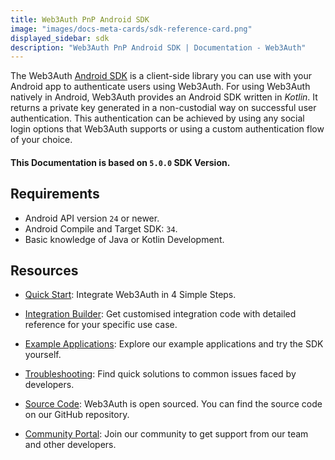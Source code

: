 ```yaml
---
title: Web3Auth PnP Android SDK
image: "images/docs-meta-cards/sdk-reference-card.png"
displayed_sidebar: sdk
description: "Web3Auth PnP Android SDK | Documentation - Web3Auth"
---
```


The Web3Auth [Android SDK](https://github.com/Web3Auth/web3auth-android-sdk) is a client-side library you can use with your Android app to
authenticate users using Web3Auth. For using Web3Auth natively in Android, Web3Auth provides an Android SDK written in _Kotlin_. It returns a private
key generated in a non-custodial way on successful user authentication. This authentication can be achieved by using any social login options that
Web3Auth supports or using a custom authentication flow of your choice.

#### This Documentation is based on `5.0.0` SDK Version.

## Requirements

- Android API version `24` or newer.
- Android Compile and Target SDK: `34`.
- Basic knowledge of Java or Kotlin Development.

## Resources

- [Quick Start](/quick-start?product=Plug+and+Play&sdk=Plug+and+Play+Android+SDK): Integrate Web3Auth in 4 Simple Steps.

- [Integration Builder](/integration-builder?lang=ANDROID&chain=ETH&evmFramework=WEB3&customAuth=NONE&mfa=DEFAULT&whitelabel=NO&useModal=YES&web3AuthNetwork=TESTNET&rnMode=EXPO&stepIndex=0):
  Get customised integration code with detailed reference for your specific use case.

- [Example Applications](/examples?product=Plug+and+Play&sdk=Plug+and+Play+Android+SDK): Explore our example applications and try the SDK yourself.

- [Troubleshooting](/troubleshooting): Find quick solutions to common issues faced by developers.

- [Source Code](https://github.com/Web3Auth/web3auth-android-sdk/): Web3Auth is open sourced. You can find the source code on our GitHub repository.

- [Community Portal](https://web3auth.io/community/c/help-pnp/pnp-android/16): Join our community to get support from our team and other developers.
